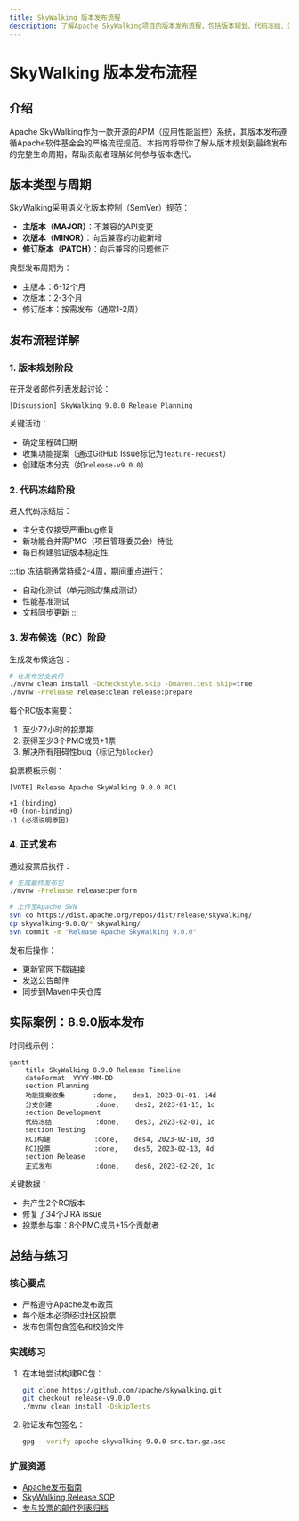 ```yaml
---
title: SkyWalking 版本发布流程
description: 了解Apache SkyWalking项目的版本发布流程，包括版本规划、代码冻结、测试验证和正式发布等关键阶段。
---
```


# SkyWalking 版本发布流程

## 介绍

Apache SkyWalking作为一款开源的APM（应用性能监控）系统，其版本发布遵循Apache软件基金会的严格流程规范。本指南将带你了解从版本规划到最终发布的完整生命周期，帮助贡献者理解如何参与版本迭代。

## 版本类型与周期

SkyWalking采用语义化版本控制（SemVer）规范：
- **主版本（MAJOR）**：不兼容的API变更
- **次版本（MINOR）**：向后兼容的功能新增
- **修订版本（PATCH）**：向后兼容的问题修正

典型发布周期为：
- 主版本：6-12个月
- 次版本：2-3个月
- 修订版本：按需发布（通常1-2周）

## 发布流程详解

### 1. 版本规划阶段

在开发者邮件列表发起讨论：
```text
[Discussion] SkyWalking 9.0.0 Release Planning
```

关键活动：
- 确定里程碑日期
- 收集功能提案（通过GitHub Issue标记为`feature-request`）
- 创建版本分支（如`release-v9.0.0`）

### 2. 代码冻结阶段

进入代码冻结后：
- 主分支仅接受严重bug修复
- 新功能合并需PMC（项目管理委员会）特批
- 每日构建验证版本稳定性

:::tip
冻结期通常持续2-4周，期间重点进行：
- 自动化测试（单元测试/集成测试）
- 性能基准测试
- 文档同步更新
:::

### 3. 发布候选（RC）阶段

生成发布候选包：
```bash
# 在发布分支执行
./mvnw clean install -Dcheckstyle.skip -Dmaven.test.skip=true
./mvnw -Prelease release:clean release:prepare
```

每个RC版本需要：
1. 至少72小时的投票期
2. 获得至少3个PMC成员+1票
3. 解决所有阻碍性bug（标记为`blocker`）

投票模板示例：
```text
[VOTE] Release Apache SkyWalking 9.0.0 RC1

+1 (binding)
+0 (non-binding)
-1 (必须说明原因)
```

### 4. 正式发布

通过投票后执行：
```bash
# 生成最终发布包
./mvnw -Prelease release:perform

# 上传至Apache SVN
svn co https://dist.apache.org/repos/dist/release/skywalking/
cp skywalking-9.0.0/* skywalking/
svn commit -m "Release Apache SkyWalking 9.0.0"
```

发布后操作：
- 更新官网下载链接
- 发送公告邮件
- 同步到Maven中央仓库

## 实际案例：8.9.0版本发布

时间线示例：
```mermaid
gantt
    title SkyWalking 8.9.0 Release Timeline
    dateFormat  YYYY-MM-DD
    section Planning
    功能提案收集       :done,    des1, 2023-01-01, 14d
    分支创建           :done,    des2, 2023-01-15, 1d
    section Development
    代码冻结           :done,    des3, 2023-02-01, 1d
    section Testing
    RC1构建           :done,    des4, 2023-02-10, 3d
    RC1投票           :done,    des5, 2023-02-13, 4d
    section Release
    正式发布           :done,    des6, 2023-02-20, 1d
```

关键数据：
- 共产生2个RC版本
- 修复了34个JIRA issue
- 投票参与率：8个PMC成员+15个贡献者

## 总结与练习

### 核心要点
- 严格遵守Apache发布政策
- 每个版本必须经过社区投票
- 发布包需包含签名和校验文件

### 实践练习
1. 在本地尝试构建RC包：
   ```bash
   git clone https://github.com/apache/skywalking.git
   git checkout release-v9.0.0
   ./mvnw clean install -DskipTests
   ```
   
2. 验证发布包签名：
   ```bash
   gpg --verify apache-skywalking-9.0.0-src.tar.gz.asc
   ```

### 扩展资源
- [Apache发布指南](https://www.apache.org/dev/release-publishing.html)
- [SkyWalking Release SOP](https://github.com/apache/skywalking/blob/master/docs/en/guides/Release-guide.md)
- [参与投票的邮件列表归档](https://lists.apache.org/list.html?dev@skywalking.apache.org)